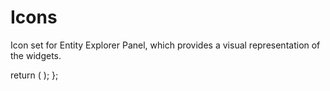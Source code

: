 
<Meta title="Appsmith Icons/Icons" />

# Icons

Icon set for Entity Explorer Panel, which provides a visual representation of the widgets.

  return (
    <Flex gap="spacing-4" wrap="wrap">
      <ButtonIcon />
      <CheckboxGroupIcon />
      <CheckboxIcon />
      <CurrencyInputIcon />
      <EmailInputIcon />
      <HeadingIcon />
      <IconButtonIcon />
      <InlineButtonsIcon />
      <InputIcon />
      <KeyValueIcon />
      <MenuButtonIcon />
      <ModalIcon />
      <MultilineInputIcon />
      <NumberInputIcon />
      <ParagraphIcon />
      <PasswordInputIcon />
      <PhoneInputIcon />
      <RadioGroupIcon />
      <SectionIcon />
      <StatsBoxIcon />
      <SwitchGroupIcon />
      <SwitchIcon />
      <TableIcon />
      <ToolbarButtonsIcon />
      <ZoneIcon />
    </Flex>
  );
};

<Icons />
